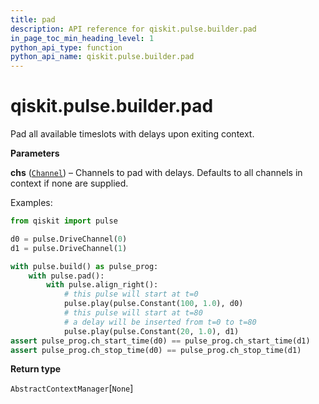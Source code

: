 ```yaml
---
title: pad
description: API reference for qiskit.pulse.builder.pad
in_page_toc_min_heading_level: 1
python_api_type: function
python_api_name: qiskit.pulse.builder.pad
---
```


# qiskit.pulse.builder.pad

<Function id="qiskit.pulse.builder.pad" github="https://github.com/qiskit/qiskit/tree/stable/0.17/qiskit/pulse/builder.py" signature="pad(*chs)">
  Pad all available timeslots with delays upon exiting context.

  **Parameters**

  **chs** ([`Channel`](qiskit.pulse.channels#channel "qiskit.pulse.channels.Channel")) – Channels to pad with delays. Defaults to all channels in context if none are supplied.

  Examples:

  ```python
  from qiskit import pulse

  d0 = pulse.DriveChannel(0)
  d1 = pulse.DriveChannel(1)

  with pulse.build() as pulse_prog:
      with pulse.pad():
          with pulse.align_right():
              # this pulse will start at t=0
              pulse.play(pulse.Constant(100, 1.0), d0)
              # this pulse will start at t=80
              # a delay will be inserted from t=0 to t=80
              pulse.play(pulse.Constant(20, 1.0), d1)
  assert pulse_prog.ch_start_time(d0) == pulse_prog.ch_start_time(d1)
  assert pulse_prog.ch_stop_time(d0) == pulse_prog.ch_stop_time(d1)
  ```

  **Return type**

  `AbstractContextManager`\[`None`]
</Function>

